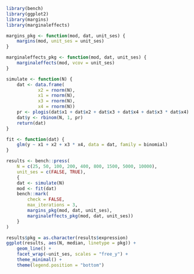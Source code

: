 ```r
library(bench)
library(ggplot2)
library(margins)
library(marginaleffects)

margins_pkg <- function(mod, dat, unit_ses) {
    margins(mod, unit_ses = unit_ses)
}

marginaleffects_pkg <- function(mod, dat, unit_ses) {
    marginaleffects(mod, vcov = unit_ses)
}

simulate <- function(N) {
    dat <- data.frame(
            x2 = rnorm(N),
            x1 = rnorm(N),
            x3 = rnorm(N),
            x4 = rnorm(N))
    pr <- plogis(dat$x1 + dat$x2 + dat$x3 + dat$x4 + dat$x3 * dat$x4)
    dat$y <- rbinom(N, 1, pr)
    return(dat)
}

fit <- function(dat) {
    glm(y ~ x1 + x2 + x3 * x4, data = dat, family = binomial)
}

results <- bench::press(
    N = c(25, 50, 100, 200, 400, 800, 1500, 5000, 10000),
    unit_ses = c(FALSE, TRUE),
    {
    dat <- simulate(N)
    mod <- fit(dat)
    bench::mark(
        check = FALSE,
        max_iterations = 3,
        margins_pkg(mod, dat, unit_ses),
        marginaleffects_pkg(mod, dat, unit_ses))
    }
)
```

```r
results$pkg = as.character(results$expression)
ggplot(results, aes(N, median, linetype = pkg)) +
    geom_line() +
    facet_wrap(~unit_ses, scales = "free_y") +
    theme_minimal() +
    theme(legend.position = "bottom")
```
